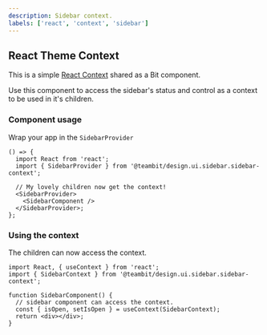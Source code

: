 ```yaml
---
description: Sidebar context.
labels: ['react', 'context', 'sidebar']
---
```



## React Theme Context

This is a simple [React Context](https://reactjs.org/docs/context.html) shared as a Bit component.

Use this component to access the sidebar's status and control as a context to be used in it's children.

### Component usage

Wrap your app in the `SidebarProvider`

```tsx
() => {
  import React from 'react';
  import { SidebarProvider } from '@teambit/design.ui.sidebar.sidebar-context';

  // My lovely children now get the context!
  <SidebarProvider>
    <SidebarComponent />
  </SidebarProvider>;
};
```

### Using the context 

The children can now access the context.

```tsx
import React, { useContext } from 'react';
import { SidebarContext } from '@teambit/design.ui.sidebar.sidebar-context';

function SidebarComponent() {
  // sidebar component can access the context.
  const { isOpen, setIsOpen } = useContext(SidebarContext);
  return <div></div>;
}
```
